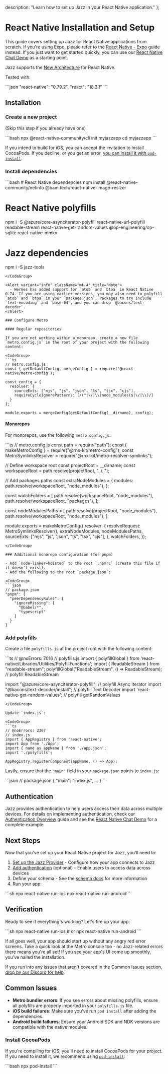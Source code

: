   description: "Learn how to set up Jazz in your React Native application."
};


# React Native Installation and Setup

This guide covers setting up Jazz for React Native applications from scratch. If you're using Expo, please refer to the [React Native - Expo](/docs/react-native-expo/project-setup) guide instead. If you just want to get started quickly, you can use our [React Native Chat Demo](https://github.com/garden-co/jazz/tree/main/examples/chat-rn) as a starting point.

Jazz supports the [New Architecture](https://reactnative.dev/architecture/landing-page) for React Native.

Tested with:

<CodeGroup>
```json
"react-native": "0.79.2",
"react": "18.3.1"
```
</CodeGroup>

## Installation

### Create a new project

(Skip this step if you already have one)

<CodeGroup>
```bash
npx @react-native-community/cli init myjazzapp
cd myjazzapp
```
</CodeGroup>

If you intend to build for iOS, you can accept the invitation to install CocoaPods. If you decline, or you get an error, [you can install it with `pod-install`](#install-cocoapods).

### Install dependencies

<CodeGroup>
```bash
# React Native dependencies
npm install @react-native-community/netinfo @bam.tech/react-native-image-resizer

# React Native polyfills
npm i -S @azure/core-asynciterator-polyfill react-native-url-polyfill readable-stream react-native-get-random-values @op-engineering/op-sqlite react-native-mmkv

# Jazz dependencies
npm i -S jazz-tools
```
</CodeGroup>

<Alert variant="info" className="mt-4" title="Note">
  - Hermes has added support for `atob` and `btoa` in React Native 0.74. If you are using earlier versions, you may also need to polyfill `atob` and `btoa` in your `package.json`. Packages to try include `text-encoding` and `base-64`, and you can drop `@bacons/text-decoder`.
</Alert>

### Configure Metro

#### Regular repositories

If you are not working within a monorepo, create a new file `metro.config.js` in the root of your project with the following content:

<CodeGroup>
```ts
// metro.config.js
const { getDefaultConfig, mergeConfig } = require('@react-native/metro-config');

const config = {
  resolver: {
    sourceExts: ["mjs", "js", "json", "ts", "tsx", "cjs"],
    requireCycleIgnorePatterns: [/(^|\/|\\)node_modules($|\/|\\)/]
  }
};

module.exports = mergeConfig(getDefaultConfig(__dirname), config);
```
</CodeGroup>

#### Monorepos

For monorepos, use the following `metro.config.js`:

<CodeGroup>
```ts
// metro.config.js
const path = require("path");
const { makeMetroConfig } = require("@rnx-kit/metro-config");
const MetroSymlinksResolver = require("@rnx-kit/metro-resolver-symlinks");

// Define workspace root
const projectRoot = __dirname;
const workspaceRoot = path.resolve(projectRoot, "../..");

// Add packages paths
const extraNodeModules = {
  modules: path.resolve(workspaceRoot, "node_modules"),
};

const watchFolders = [
  path.resolve(workspaceRoot, "node_modules"),
  path.resolve(workspaceRoot, "packages"),
];

const nodeModulesPaths = [
  path.resolve(projectRoot, "node_modules"),
  path.resolve(workspaceRoot, "node_modules"),
];

module.exports = makeMetroConfig({
  resolver: {
    resolveRequest: MetroSymlinksResolver(),
    extraNodeModules,
    nodeModulesPaths,
    sourceExts: ["mjs", "js", "json", "ts", "tsx", "cjs"],
  },
  watchFolders,
});
```
</CodeGroup>

### Additional monorepo configuration (for pnpm)

- Add `node-linker=hoisted` to the root `.npmrc` (create this file if it doesn't exist).
- Add the following to the root `package.json`:

<CodeGroup>
```json
// package.json
"pnpm": {
  "peerDependencyRules": {
    "ignoreMissing": [
      "@babel/*",
      "typescript"
    ]
  }
}
```
</CodeGroup>

### Add polyfills

Create a file `polyfills.js` at the project root with the following content:

<CodeGroup>
```ts
// @noErrors: 7016
// polyfills.js
import { polyfillGlobal } from 'react-native/Libraries/Utilities/PolyfillFunctions';
import { ReadableStream } from "readable-stream";
polyfillGlobal("ReadableStream", () => ReadableStream); // polyfill ReadableStream

import "@azure/core-asynciterator-polyfill"; // polyfill Async Iterator
import "@bacons/text-decoder/install"; // polyfill Text Decoder
import 'react-native-get-random-values'; // polyfill getRandomValues
```
</CodeGroup>

Update `index.js`:

<CodeGroup>
```ts
// @noErrors: 2307
// index.js
import { AppRegistry } from 'react-native';
import App from './App';
import { name as appName } from './app.json';
import './polyfills';

AppRegistry.registerComponent(appName, () => App);
```
</CodeGroup>

Lastly, ensure that the `"main"` field in your `package.json` points to `index.js`:

<CodeGroup>
```json
// package.json
{
  "main": "index.js",
  ...
}
```
</CodeGroup>

## Authentication

Jazz provides authentication to help users access their data across multiple devices. For details on implementing authentication, check our [Authentication Overview](/docs/key-features/authentication/overview) guide and see the [React Native Chat Demo](https://github.com/garden-co/jazz/tree/main/examples/chat-rn) for a complete example.

## Next Steps

Now that you've set up your React Native project for Jazz, you'll need to:

1. [Set up the Jazz Provider](/docs/project-setup/providers) - Configure how your app connects to Jazz
2. [Add authentication](/docs/key-features/authentication/overview) (optional) - Enable users to access data across devices
3. Define your schema - See the [schema docs](/docs/core-concepts/covalues/overview) for more information
4. Run your app:

<CodeGroup>
```sh
npx react-native run-ios
npx react-native run-android
```
</CodeGroup>

## Verification

Ready to see if everything's working? Let's fire up your app:

<CodeGroup>
```sh
npx react-native run-ios
# or
npx react-native run-android
```
</CodeGroup>

If all goes well, your app should start up without any angry red error screens. Take a quick look at the Metro console too - no Jazz-related errors there means you're all set! If you see your app's UI come up smoothly, you've nailed the installation.

If you run into any issues that aren't covered in the Common Issues section, [drop by our Discord for help](https://discord.gg/utDMjHYg42).

## Common Issues

- **Metro bundler errors**: If you see errors about missing polyfills, ensure all polyfills are properly imported in your `polyfills.js` file.
- **iOS build failures**: Make sure you've run `pod install` after adding the dependencies.
- **Android build failures**: Ensure your Android SDK and NDK versions are compatible with the native modules.

### Install CocoaPods

If you're compiling for iOS, you'll need to install CocoaPods for your project. If you need to install it, we recommend using [`pod-install`](https://www.npmjs.com/package/pod-install):

<CodeGroup>
```bash
npx pod-install
```
</CodeGroup>
